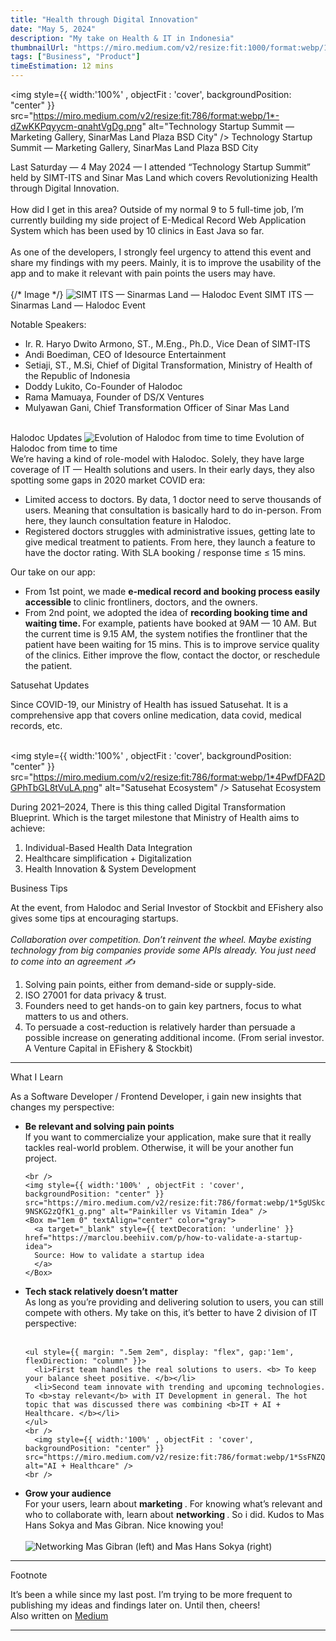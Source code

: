 ```yaml
---
title: "Health through Digital Innovation"
date: "May 5, 2024"
description: "My take on Health & IT in Indonesia"
thumbnailUrl: "https://miro.medium.com/v2/resize:fit:1000/format:webp/1*-dZwKKPqyycm-qnahtVgDg.png"
tags: ["Business", "Product"]
timeEstimation: 12 mins
---
```


<img style={{ width:'100%' , objectFit : 'cover', backgroundPosition: "center" }} src="https://miro.medium.com/v2/resize:fit:786/format:webp/1*-dZwKKPqyycm-qnahtVgDg.png" alt="Technology Startup Summit — Marketing Gallery, SinarMas Land Plaza BSD City" />
<Box m="1em 0" color="gray" textAlign="center"> Technology Startup Summit — Marketing Gallery, SinarMas Land Plaza BSD City </Box>

<div>
  Last Saturday — 4 May 2024 — I attended “Technology Startup Summit” held by
  SIMT-ITS and Sinar Mas Land which covers Revolutionizing Health through
  Digital Innovation.
</div>

<br />

<div>
  How did I get in this area? Outside of my normal 9 to 5 full-time job, I’m
  currently building my side project of E-Medical Record Web Application System
  which has been used by 10 clinics in East Java so far.
</div>

<br />

<div>
  As one of the developers, I strongly feel urgency to attend this event and
  share my findings with my peers. Mainly, it is to improve the usability of the
  app and to make it relevant with pain points the users may have.
</div>

<br />
{/* Image */}
<img style={{ width:'100%' , objectFit : 'cover', backgroundPosition: "center" }} src="https://miro.medium.com/v2/resize:fit:640/format:webp/1*D1rtUT7UCicFOqlJ64acJw.png" alt="SIMT ITS — Sinarmas Land — Halodoc Event" />
<Box m="1em 0" color="gray" textAlign="center"> SIMT ITS — Sinarmas Land — Halodoc Event </Box>
<br />

Notable Speakers:
<ul style={{ marginLeft: "2em" }}>
  <li style={{ margin: "1em" }}>
    Ir. R. Haryo Dwito Armono, ST., M.Eng., Ph.D., Vice Dean of SIMT-ITS
  </li>
  <li style={{ margin: "1em" }}>
    Andi Boediman, CEO of Idesource Entertainment
  </li>
  <li style={{ margin: "1em" }}>
    Setiaji, ST., M.Si, Chief of Digital Transformation, Ministry of Health of
    the Republic of Indonesia
  </li>
  <li style={{ margin: "1em" }}>Doddy Lukito, Co-Founder of Halodoc</li>
  <li style={{ margin: "1em" }}>Rama Mamuaya, Founder of DS/X Ventures</li>
  <li style={{ margin: "1em" }}>
    Mulyawan Gani, Chief Transformation Officer of Sinar Mas Land
  </li>
</ul>

<br />
<Text my="4" fontSize="2xl"> Halodoc Updates </Text>
<img style={{ width:'100%' , objectFit : 'cover', backgroundPosition: "center" }} src="https://miro.medium.com/v2/resize:fit:786/format:webp/1*h2FZTawK7LkxGjQHgJcIFQ.png" alt="Evolution of Halodoc from time to time" />
<Box m="1em 0" color="gray" textAlign="center"> Evolution of Halodoc from time to time </Box>
<br />

<div>
  We’re having a kind of role-model with Halodoc. Solely, they have large coverage of IT — Health solutions and users. In their early days, they also spotting some gaps in 2020 market COVID era:
</div>

<ul style={{ margin: "2em", display: "flex", gap:'1em', flexDirection: "column" }}>
  <li style={{ textAlign: "justify" }}>
    Limited access to doctors. By data, 1 doctor need to serve thousands of users. Meaning that consultation is basically hard to do in-person. From here, they launch consultation feature in Halodoc.
  </li>
  <li>
    Registered doctors struggles with administrative issues, getting late to give medical treatment to patients. From here, they launch a feature to have the doctor rating. With SLA booking / response time ≤ 15 mins.
  </li>
</ul>

<div>
  Our take on our app:
</div>

<ul style={{ margin: "2em", display: "flex", gap:'1em', flexDirection: "column" }}>
  <li style={{textAlign: 'justify'}}>
    From 1st point, we made <b> e-medical record and booking process easily accessible </b> to clinic frontliners, doctors, and the owners.
  </li>
  <li style={{textAlign: 'justify'}}>
    From 2nd point, we adopted the idea of <b> recording booking time and waiting time. </b> For example, patients have booked at 9AM — 10 AM. But the current time is 9.15 AM, the system notifies the frontliner that the patient have been waiting for 15 mins. This is to improve service quality of the clinics. Either improve the flow, contact the doctor, or reschedule the patient.
  </li>
</ul>

<Text my="4" fontSize="2xl"> Satusehat Updates </Text>

<div>
  Since COVID-19, our Ministry of Health has issued Satusehat. It is a comprehensive app that covers online medication, data covid, medical records, etc.
</div>

<br />

<img style={{ width:'100%' , objectFit : 'cover', backgroundPosition: "center" }} src="https://miro.medium.com/v2/resize:fit:786/format:webp/1*4PwfDFA2DGPhTbGL8tVuLA.png" alt="Satusehat Ecosystem" />
<Box m="1em 0" color="gray" textAlign="center"> Satusehat Ecosystem </Box>

<div style={{ textAlign: 'justify' }}>
During 2021–2024, There is this thing called Digital Transformation Blueprint. Which is the target milestone that Ministry of Health aims to achieve:
</div>

<ol style={{ margin: "2em", display: "flex", gap:'1em', flexDirection: "column" }}>
  <li>
    Individual-Based Health Data Integration
  </li>
  <li>
    Healthcare simplification + Digitalization
  </li>
  <li>
    Health Innovation & System Development
  </li>
</ol>

<Text my="4" fontSize="2xl"> Business Tips </Text>
<div>
  At the event, from Halodoc and Serial Investor of Stockbit and EFishery also gives some tips at encouraging startups.
</div>

<br />
 <Alert status='success' variant='left-accent'>
    <i>
      Collaboration over competition. Don’t reinvent the wheel. Maybe existing technology from big companies provide some APIs already. You just need to come into an agreement ✍️
    </i>
  </Alert>
<br />

<ol style={{ margin: "2em", display: "flex", gap:'1em', flexDirection: "column" }}>
  <li>
    Solving pain points, either from demand-side or supply-side.
  </li>
  <li>
    ISO 27001 for data privacy & trust.
  </li>
  <li>
    Founders need to get hands-on to gain key partners, focus to what matters to us and others.
  </li>
  <li style={{ textAlign: "justify" }}>
    To persuade a cost-reduction is relatively harder than persuade a possible increase on generating additional income. (From serial investor. A Venture Capital in EFishery & Stockbit)
  </li>
</ol>

<hr style={{ margin: '2em 0' }}  />

<Text my="4" fontSize="2xl"> What I Learn </Text>
<div>
  As a Software Developer / Frontend Developer, i gain new insights that changes my perspective:
</div>

<ul style={{ margin: "2em", display: "flex", gap:'1em', flexDirection: "column" }}>
  <li>
    <b>Be relevant and solving pain points </b>
    <div>
    If you want to commercialize your application, make sure that it really tackles real-world problem. Otherwise, it will be your another fun project.
    </div>
    
    <br />
    <img style={{ width:'100%' , objectFit : 'cover', backgroundPosition: "center" }} src="https://miro.medium.com/v2/resize:fit:786/format:webp/1*5gUSkcfe-9NSKG2zQfK1_g.png" alt="Painkiller vs Vitamin Idea" />
    <Box m="1em 0" textAlign="center" color="gray"> 
      <a target="_blank" style={{ textDecoration: 'underline' }} href="https://marclou.beehiiv.com/p/how-to-validate-a-startup-idea">
      Source: How to validate a startup idea
      </a>
    </Box>
  </li>
  <li>
    <b>Tech stack relatively doesn’t matter</b>
    <div>
      As long as you’re providing and delivering solution to users, you can still compete with others. My take on this, it’s better to have 2 division of IT perspective:
    </div>
    <br />
    
    <ul style={{ margin: ".5em 2em", display: "flex", gap:'1em', flexDirection: "column" }}>
      <li>First team handles the real solutions to users. <b> To keep your balance sheet positive. </b></li>
      <li>Second team innovate with trending and upcoming technologies. To <b>stay relevant</b> with IT Development in general. The hot topic that was discussed there was combining <b>IT + AI + Healthcare. </b></li>
    </ul>
    <br />
      <img style={{ width:'100%' , objectFit : 'cover', backgroundPosition: "center" }} src="https://miro.medium.com/v2/resize:fit:786/format:webp/1*SsFNZQzhv_GPDK7lOHTLIg.png" alt="AI + Healthcare" />
    <br />
  </li>
  <li>
    <b> Grow your audience </b>
    <div> For your users, learn about <b> marketing </b>. For knowing what’s relevant and who to collaborate with, learn about <b> networking </b>. So i did. Kudos to Mas Hans Sokya and Mas Gibran. Nice knowing you! </div>
    <br />
    <img style={{ width:'100%' , objectFit : 'cover', backgroundPosition: "center" }} src="https://miro.medium.com/v2/resize:fit:640/format:webp/1*W2TFioSi9c71iBYp0e12aw.png" alt="Networking" />
    <Box color="gray" m="1em 0" textAlign="center"> Mas Gibran (left) and Mas Hans Sokya (right) </Box>
  </li>
</ul>

<hr style={{ margin: '2em 0' }}  />

<Text my="4" fontSize="2xl"> Footnote </Text>
<div>
  It’s been a while since my last post. I’m trying to be more frequent to publishing my ideas and findings later on. Until then, cheers!
</div>

<Box my="1em">
  Also written on <a target="_blank" style={{ textDecoration: "underline" }} href="https://medium.com/@ilhamm179/journey-my-take-on-health-it-development-in-indonesia-eb1c2a73b9f5"> Medium </a>
</Box>

<hr style={{ margin: '2em 0' }}  />

